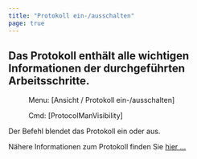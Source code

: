 ```yaml
---
title: "Protokoll ein-/ausschalten"
page: true
---
```

## Das Protokoll enth&#228;lt alle wichtigen Informationen der durchgef&#252;hrten Arbeitsschritte.
<GeoMapper> <Menu> Menu: [Ansicht / Protokoll ein-/ausschalten] </Menu> </GeoMapper>
<GeoDesigner> <Menu> Cmd: [ProtocolManVisibility] </Menu> </GeoDesigner>

Der Befehl blendet das Protokoll ein oder aus.

N&#228;here Informationen zum Protokoll finden Sie  [hier ...](../protokoll/uebersicht)
